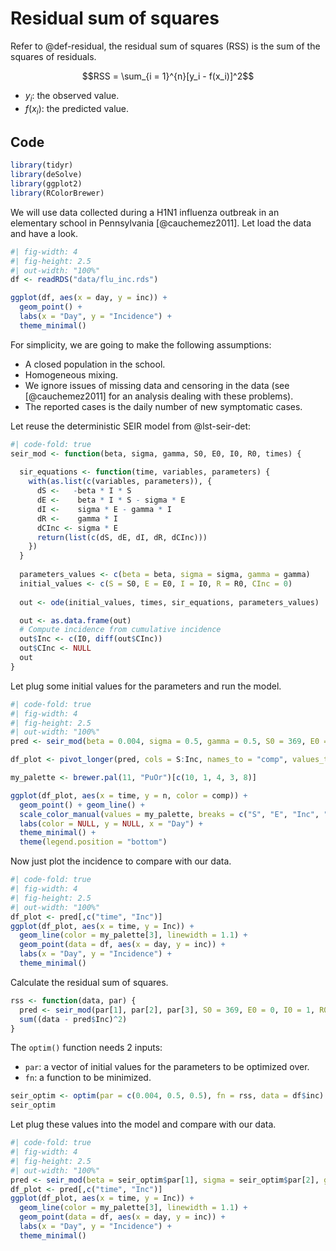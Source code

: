 # Residual sum of squares

Refer to @def-residual, the residual sum of squares (RSS) is the sum of the squares of residuals.

$$RSS = \sum_{i = 1}^{n}[y_i - f(x_i)]^2$$

-   $y_i$: the observed value.
-   $f(x_i)$: the predicted value.

## Code

```r
library(tidyr)
library(deSolve)
library(ggplot2)
library(RColorBrewer)
```

We will use data collected during a H1N1 influenza outbreak in an elementary school in Pennsylvania [@cauchemez2011]. Let load the data and have a look.

```r
#| fig-width: 4
#| fig-height: 2.5
#| out-width: "100%"
df <- readRDS("data/flu_inc.rds")

ggplot(df, aes(x = day, y = inc)) +
  geom_point() +
  labs(x = "Day", y = "Incidence") +
  theme_minimal()
```

For simplicity, we are going to make the following assumptions:

- A closed population in the school.
- Homogeneous mixing.
- We ignore issues of missing data and censoring in the data (see [@cauchemez2011] for an analysis dealing with these problems).
- The reported cases is the daily number of new symptomatic cases.

Let reuse the deterministic SEIR model from @lst-seir-det:

```r
#| code-fold: true
seir_mod <- function(beta, sigma, gamma, S0, E0, I0, R0, times) {
  
  sir_equations <- function(time, variables, parameters) {
    with(as.list(c(variables, parameters)), {
      dS <-   -beta * I * S
      dE <-    beta * I * S - sigma * E
      dI <-    sigma * E - gamma * I
      dR <-    gamma * I
      dCInc <- sigma * E
      return(list(c(dS, dE, dI, dR, dCInc)))
    })
  }
  
  parameters_values <- c(beta = beta, sigma = sigma, gamma = gamma)
  initial_values <- c(S = S0, E = E0, I = I0, R = R0, CInc = 0)
  
  out <- ode(initial_values, times, sir_equations, parameters_values)

  out <- as.data.frame(out)
  # Compute incidence from cumulative incidence
  out$Inc <- c(I0, diff(out$CInc))
  out$CInc <- NULL
  out
}
```

Let plug some initial values for the parameters and run the model.

```r
#| code-fold: true
#| fig-width: 4
#| fig-height: 2.5
#| out-width: "100%"
pred <- seir_mod(beta = 0.004, sigma = 0.5, gamma = 0.5, S0 = 369, E0 = 0, I0 = 1, R0 = 0, times = df$day)

df_plot <- pivot_longer(pred, cols = S:Inc, names_to = "comp", values_to = "n")

my_palette <- brewer.pal(11, "PuOr")[c(10, 1, 4, 3, 8)]

ggplot(df_plot, aes(x = time, y = n, color = comp)) +
  geom_point() + geom_line() +
  scale_color_manual(values = my_palette, breaks = c("S", "E", "Inc", "I", "R")) +
  labs(color = NULL, y = NULL, x = "Day") +
  theme_minimal() +
  theme(legend.position = "bottom")
```

Now just plot the incidence to compare with our data.

```r
#| code-fold: true
#| fig-width: 4
#| fig-height: 2.5
#| out-width: "100%"
df_plot <- pred[,c("time", "Inc")]
ggplot(df_plot, aes(x = time, y = Inc)) +
  geom_line(color = my_palette[3], linewidth = 1.1) +
  geom_point(data = df, aes(x = day, y = inc)) +
  labs(x = "Day", y = "Incidence") +
  theme_minimal()
```

Calculate the residual sum of squares.

```r
rss <- function(data, par) {
  pred <- seir_mod(par[1], par[2], par[3], S0 = 369, E0 = 0, I0 = 1, R0 = 0, times = 1:length(data))
  sum((data - pred$Inc)^2)
}
```

The `optim()` function needs 2 inputs:

- `par`: a vector of initial values for the parameters to be optimized over.
- `fn`: a function to be minimized.

```r
seir_optim <- optim(par = c(0.004, 0.5, 0.5), fn = rss, data = df$inc)
seir_optim
```

Let plug these values into the model and compare with our data.

```r
#| code-fold: true
#| fig-width: 4
#| fig-height: 2.5
#| out-width: "100%"
pred <- seir_mod(beta = seir_optim$par[1], sigma = seir_optim$par[2], gamma = seir_optim$par[3], S0 = 369, E0 = 0, I0 = 1, R0 = 0, times = df$day)
df_plot <- pred[,c("time", "Inc")]
ggplot(df_plot, aes(x = time, y = Inc)) +
  geom_line(color = my_palette[3], linewidth = 1.1) +
  geom_point(data = df, aes(x = day, y = inc)) +
  labs(x = "Day", y = "Incidence") +
  theme_minimal()
```
